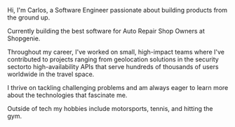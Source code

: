 
Hi, I'm Carlos, a Software Engineer passionate about building products from the ground up.

Currently building the best software for Auto Repair Shop Owners at <Link href="https://www.shopgenie.io/" className="transition-colors duration-300 ease-in-out hover:text-main-accent underline" target="_blank" rel="noopener noreferrer">Shopgenie</Link>.

Throughout my career, I've worked on small, high-impact teams where
I've contributed to projects ranging from geolocation solutions in the security sectorto high-availability APIs
that serve hundreds of thousands of users worldwide in the travel space.

I thrive on tackling challenging problems and am always eager to learn more about the technologies that fascinate me.

Outside of tech my hobbies include motorsports, tennis, and hitting the gym.

<AboutIntro imageSrc="/carlosguso.jpeg" imageAlt="Carlos Gutierrez" />
